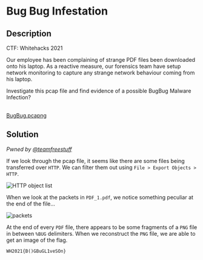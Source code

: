 # Bug Bug Infestation

## Description

CTF: Whitehacks 2021

Our employee has been complaining of strange PDF files been downloaded onto his
laptop. As a reactive measure, our forensics team have setup network monitoring
to capture any strange network behaviour coming from his laptop.

Investigate this pcap file and find evidence of a possible BugBug Malware
Infection?

<br />
<a href="/files/whitehacks-2021/BugBug.pcapng" download>
  BugBug.pcapng
</a>

## Solution

_Pwned by [@teamfreestuff](https://github.com/teamfreestuff)_

If we look through the pcap file, it seems like there are some files being
transferred over `HTTP`. We can filter them out using
`File > Export Objects > HTTP`.

![HTTP object list](/images/whitehacks-2021/bug-bug-infestation-1.png)

When we look at the packets in `PDF_1.pdf`, we notice something peculiar at the
end of the file...

![packets](/images/whitehacks-2021/bug-bug-infestation-2.png)

At the end of every `PDF` file, there appears to be some fragments of a `PNG`
file in between `%BUG` delimiters. When we reconstruct the `PNG` file, we are
able to get an image of the flag.

`WH2021{B()GBuGL1veSOn}`
